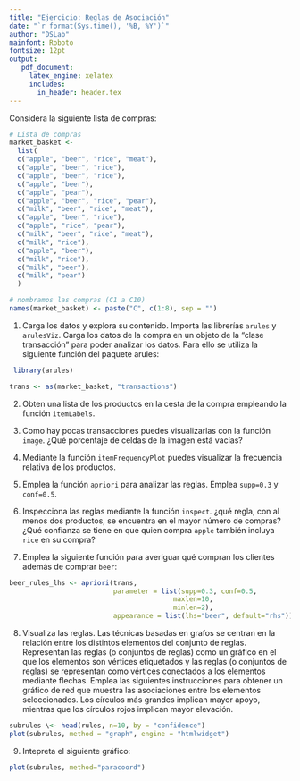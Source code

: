 ```yaml
---
title: "Ejercicio: Reglas de Asociación"
date: "`r format(Sys.time(), '%B, %Y')`"
author: "DSLab"
mainfont: Roboto
fontsize: 12pt
output:
   pdf_document:
     latex_engine: xelatex
     includes:
       in_header: header.tex    
---
```


Considera la siguiente lista de compras:

```r
# Lista de compras
market_basket <-  
  list(  
  c("apple", "beer", "rice", "meat"),
  c("apple", "beer", "rice"),
  c("apple", "beer", "rice"),
  c("apple", "beer"), 
  c("apple", "pear"),
  c("apple", "beer", "rice", "pear"),
  c("milk", "beer", "rice", "meat"), 
  c("apple", "beer", "rice"), 
  c("apple", "rice", "pear"),
  c("milk", "beer", "rice", "meat"), 
  c("milk", "rice"), 
  c("apple", "beer"),
  c("milk", "rice"), 
  c("milk", "beer"),
  c("milk", "pear")
  )

# nombramos las compras (C1 a C10)
names(market_basket) <- paste("C", c(1:8), sep = "")
```

1.  Carga los datos y explora su contenido. Importa las librerías `arules` y `arulesViz`. Carga los datos de la compra en un objeto de la "clase transacción" para poder analizar los datos. Para ello se utiliza la siguiente función del paquete arules:

```r
 library(arules)

trans <- as(market_basket, "transactions")
```

2.  Obten una lista de los productos en la cesta de la compra empleando la función `itemLabels`.

3.  Como hay pocas transacciones puedes visualizarlas con la función `image`. ¿Qué porcentaje de celdas de la imagen está vacías?

4.  Mediante la función `itemFrequencyPlot` puedes visualizar la frecuencia relativa de los productos.

5.  Emplea la función `apriori` para analizar las reglas. Emplea `supp=0.3` y `conf=0.5`.

6.  Inspecciona las reglas mediante la función `inspect`. ¿qué regla, con al menos dos productos, se encuentra en el mayor número de compras? ¿Qué confianza se tiene en que quien compra `apple` también incluya `rice` en su compra?

7.  Emplea la siguiente función para averiguar qué compran los clientes además de comprar `beer`:

```r
beer_rules_lhs <- apriori(trans, 
                          parameter = list(supp=0.3, conf=0.5, 
                                         maxlen=10, 
                                         minlen=2),
                          appearance = list(lhs="beer", default="rhs"))
```

8.  Visualiza las reglas. Las técnicas basadas en grafos se centran en la relación entre los distintos elementos del conjunto de reglas. Representan las reglas (o conjuntos de reglas) como un gráfico en el que los elementos son vértices etiquetados y las reglas (o conjuntos de reglas) se representan como vértices conectados a los elementos mediante flechas. Emplea las siguientes instrucciones para obtener un gráfico de red que muestra las asociaciones entre los elementos seleccionados. Los círculos más grandes implican mayor apoyo, mientras que los círculos rojos implican mayor elevación.
```r
subrules \<- head(rules, n=10, by = "confidence")
plot(subrules, method = "graph", engine = "htmlwidget")
```

9. Intepreta el siguiente gráfico:
```r
plot(subrules, method="paracoord")
```